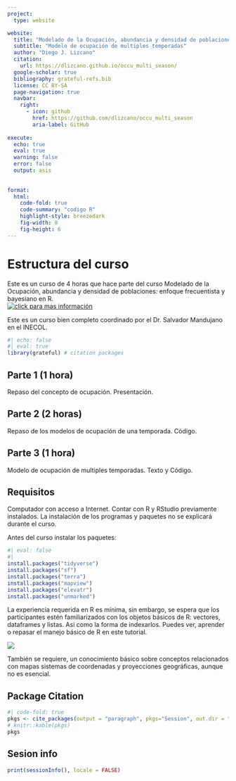 ```yaml
---
project:
  type: website

website:
  title: "Modelado de la Ocupación, abundancia y densidad de poblaciones"
  subtitle: "Modelo de ocupación de multiples temporadas"
  author: "Diego J. Lizcano"
  citation: 
    url: https://dlizcano.github.io/occu_multi_season/
  google-scholar: true
  bibliography: grateful-refs.bib
  license: CC BY-SA
  page-navigation: true
  navbar:
    right:
      - icon: github
        href: https://github.com/dlizcano/occu_multi_season
        aria-label: GitHub
        
execute: 
  echo: true
  eval: true
  warning: false
  error: false
  output: asis
  
  
format: 
  html: 
    code-fold: true
    code-summary: "codigo R"
    highlight-style: breezedark
    fig-width: 8
    fig-height: 6
---
```


# Estructura del curso

Este es un curso de 4 horas que hace parte del curso Modelado de la Ocupación, abundancia y densidad de poblaciones: enfoque frecuentista y bayesiano en R.\
[![click para mas información](img/cursoSalvador.jpg)](https://drive.google.com/file/d/1Y8SmvqlkfX6XP6dkvDigPxM-tU4npx-MuIPkR_hmAlo/view?fbclid=IwY2xjawLHQAVleHRuA2FlbQIxMABicmlkETF2OFJ2ckVudEtyUjJrWGZTAR5iCiJ_NK3WInIy93uotCKgW4K9oDYGklxwZnivqtJUO_BdhFWDW9EL4fcYWg_aem_8jZ7ErEUPZIXcd2ZRIVfDg)

Este es un curso bien completo coordinado por el Dr. Salvador Mandujano en el INECOL.


```r
#| echo: false
#| eval: true
library(grateful) # citation packages
```


## Parte 1 (1 hora)

Repaso del concepto de ocupación. Presentación. 

## Parte 2 (2 horas)

Repaso de los modelos de ocupación de una temporada. Código. 

## Parte 3 (1 hora)

Modelo de ocupación de multiples temporadas. Texto y Código. 

## Requisitos

Computador con acceso a Internet. Contar con R y RStudio previamente instalados. La instalación de los programas y paquetes no se explicará durante el curso.

Antes del curso instalar los paquetes:

```r
#| eval: false
#| 
install.packages("tidyverse")
install.packages("sf")
install.packages("terra")
install.packages("mapview")
install.packages("elevatr")
install.packages("unmarked")

```

La experiencia requerida en R es mínima, sin embargo, se espera que los participantes estén familiarizados con los objetos básicos de R: vectores, dataframes y listas. Asi como la forma de indexarlos. Puedes ver, aprender o repasar el manejo básico de R en  este tutorial.  

[![](img/tutorialR.jpg)](https://dlizcano.github.io/IntroR)

También se requiere, un conocimiento básico sobre conceptos relacionados con mapas sistemas de coordenadas y proyecciones geográficas, aunque no es esencial.


## Package Citation

```r
#| code-fold: true
pkgs <- cite_packages(output = "paragraph", pkgs="Session", out.dir = ".")
# knitr::kable(pkgs)
pkgs
```

## Sesion info

::: {.callout-note collapse="true"}
```r
print(sessionInfo(), locale = FALSE)
```
:::
